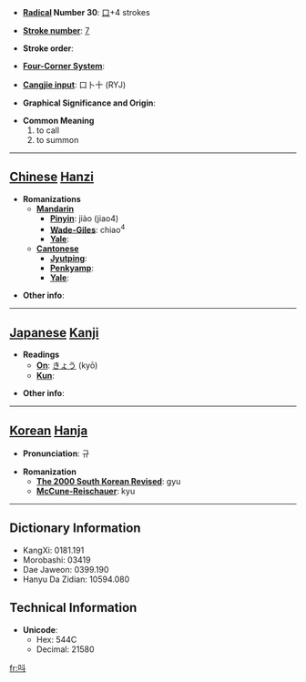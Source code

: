 * '''[[Wiktionary:Chinese radical index| Radical]] Number 30''': [[Wiktionary:Chinese radical index 口|口]]+4 strokes

* '''[[Wiktionary:Chinese total strokes index|Stroke number]]''': [[Wiktionary:Chinese total strokes index 7|7]]

* '''Stroke order''': 

* '''[[Wiktionary:Chinese four corner index|Four-Corner System]]''': 

* '''[[Wiktionary:Chinese Cangjie index|Cangjie input]]''': 口卜十 (RYJ)

* '''Graphical Significance and Origin''': 

* '''Common Meaning'''
*#to call
*# to summon


----

== [[Chinese]] [[Hanzi]] ==

* '''Romanizations'''
** '''[[Mandarin]]'''
*** '''[[Pinyin]]''': jiào (jiao4)
*** '''[[Wade-Giles]]''': chiao<sup>4</sup>
*** '''[[Yale]]''': 
** '''[[Cantonese]]'''
*** '''[[Jyutping]]''':
*** '''[[Penkyamp]]''': 
*** '''[[Yale]]''': 

* '''Other info''': 

----

== [[Japanese]] [[Kanji]] ==

* '''Readings'''
** '''[[On]]''': [[きょう]] (kyō)
** '''[[Kun]]''': 

* '''Other info''':  

----

== [[Korean]] [[Hanja]] ==

* '''Pronunciation''': 규

* '''Romanization'''
** '''[[The 2000 South Korean Revised Romanization|The 2000 South Korean Revised]]''': gyu
** '''[[McCune-Reischauer]]''': kyu

----

== Dictionary Information ==

* KangXi: 0181.191
* Morobashi: 03419
* Dae Jaweon: 0399.190
* Hanyu Da Zidian: 10594.080

== Technical Information ==

* '''Unicode''':
** Hex: 544C
** Decimal: 21580

[[fr:呌]]